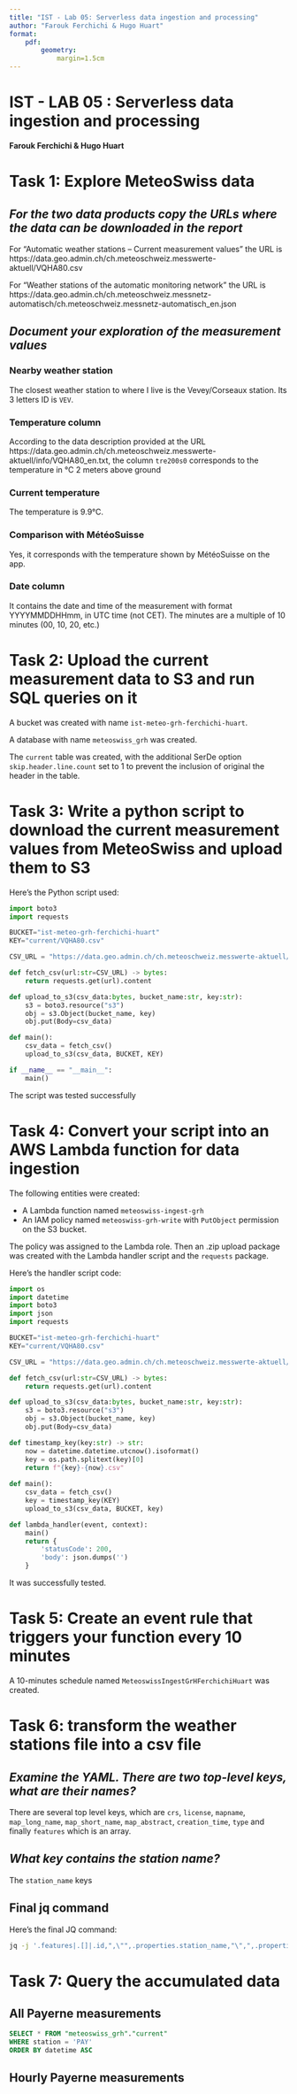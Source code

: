 ```yaml
---
title: "IST - Lab 05: Serverless data ingestion and processing"
author: "Farouk Ferchichi & Hugo Huart"
format:
    pdf:
        geometry:
            margin=1.5cm
---
```


# IST - LAB 05 : Serverless data ingestion and processing

**Farouk Ferchichi & Hugo Huart**

# Task 1: Explore MeteoSwiss data

## _For the two data products copy the URLs where the data can be downloaded in the report_

For "Automatic weather stations – Current measurement values" the URL is 
https://data.geo.admin.ch/ch.meteoschweiz.messwerte-aktuell/VQHA80.csv

For "Weather stations of the automatic monitoring network" the URL is
https://data.geo.admin.ch/ch.meteoschweiz.messnetz-automatisch/ch.meteoschweiz.messnetz-automatisch_en.json

## _Document your exploration of the measurement values_

### Nearby weather station

The closest weather station to where I live is the Vevey/Corseaux station. Its 3 letters ID is `VEV`.

### Temperature column

According to the data description provided at the URL https://data.geo.admin.ch/ch.meteoschweiz.messwerte-aktuell/info/VQHA80_en.txt,
the column `tre200s0` corresponds to the temperature in °C 2 meters above ground

### Current temperature

The temperature is 9.9°C.

### Comparison with MétéoSuisse

Yes, it corresponds with the temperature shown by MétéoSuisse on the app.

### Date column

It contains the date and time of the measurement with format YYYYMMDDHHmm, in UTC time (not CET).
The minutes are a multiple of 10 minutes (00, 10, 20, etc.)

# Task 2: Upload the current measurement data to S3 and run SQL queries on it

A bucket was created with name `ist-meteo-grh-ferchichi-huart`.

A database with name `meteoswiss_grh` was created.

The `current` table was created, with the additional SerDe option `skip.header.line.count` set to 1 to prevent
the inclusion of original the header in the table.

# Task 3: Write a python script to download the current measurement values from MeteoSwiss and upload them to S3

Here's the Python script used:

```python
import boto3
import requests

BUCKET="ist-meteo-grh-ferchichi-huart"
KEY="current/VQHA80.csv"

CSV_URL = "https://data.geo.admin.ch/ch.meteoschweiz.messwerte-aktuell/VQHA80.csv"

def fetch_csv(url:str=CSV_URL) -> bytes:
    return requests.get(url).content

def upload_to_s3(csv_data:bytes, bucket_name:str, key:str):
    s3 = boto3.resource("s3")
    obj = s3.Object(bucket_name, key)
    obj.put(Body=csv_data)

def main():
    csv_data = fetch_csv()
    upload_to_s3(csv_data, BUCKET, KEY)

if __name__ == "__main__":
    main()
```

The script was tested successfully

# Task 4: Convert your script into an AWS Lambda function for data ingestion

The following entities were created:

* A Lambda function named `meteoswiss-ingest-grh`
* An IAM policy named `meteoswiss-grh-write` with `PutObject` permission on the S3 bucket.

The policy was assigned to the Lambda role. Then an .zip upload package was created with the Lambda handler script and the `requests` package.

Here's the handler script code:

```python
import os
import datetime
import boto3
import json
import requests

BUCKET="ist-meteo-grh-ferchichi-huart"
KEY="current/VQHA80.csv"

CSV_URL = "https://data.geo.admin.ch/ch.meteoschweiz.messwerte-aktuell/VQHA80.csv"

def fetch_csv(url:str=CSV_URL) -> bytes:
    return requests.get(url).content

def upload_to_s3(csv_data:bytes, bucket_name:str, key:str):
    s3 = boto3.resource("s3")
    obj = s3.Object(bucket_name, key)
    obj.put(Body=csv_data)

def timestamp_key(key:str) -> str:
    now = datetime.datetime.utcnow().isoformat()
    key = os.path.splitext(key)[0]
    return f"{key}-{now}.csv"
    
def main():
    csv_data = fetch_csv()
    key = timestamp_key(KEY)
    upload_to_s3(csv_data, BUCKET, key)

def lambda_handler(event, context):
    main()
    return {
        'statusCode': 200,
        'body': json.dumps('')
    }
```

It was successfully tested.

# Task 5: Create an event rule that triggers your function every 10 minutes

A 10-minutes schedule named `MeteoswissIngestGrHFerchichiHuart` was created.

# Task 6: transform the weather stations file into a csv file

## _Examine the YAML. There are two top-level keys, what are their names?_

There are several top level keys, which are `crs`, `license`, `mapname`, `map_long_name`, `map_short_name`, `map_abstract`, `creation_time`,
`type` and finally `features` which is an array.

## _What key contains the station name?_

The `station_name` keys

## Final jq command

Here's the final JQ command:

```bash
jq -j '.features|.[]|.id,",\"",.properties.station_name,"\",",.properties.altitude,",",.geometry.coordinates[0],",",.geometry.coordinates[1],"\n"'
```

# Task 7: Query the accumulated data

## All Payerne measurements

```sql
SELECT * FROM "meteoswiss_grh"."current"
WHERE station = 'PAY'
ORDER BY datetime ASC
```

## Hourly Payerne measurements

```sql

```
